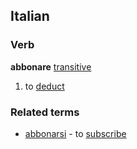 ==Italian==
===Verb===
'''abbonare''' [[transitive]]
# to [[deduct]]
{{it-conj-are|abbon|avere}}
===Related terms===
*[[abbonarsi]] - to [[subscribe]]
